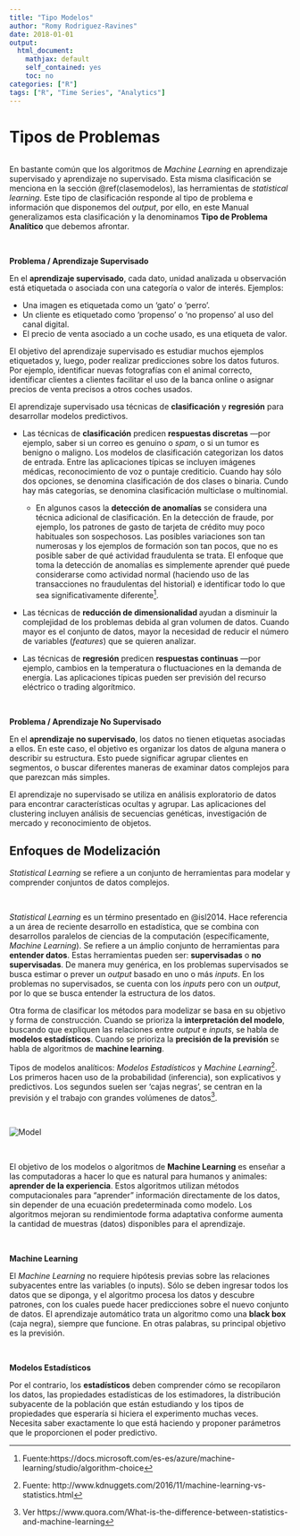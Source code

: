 ```yaml
---
title: "Tipo Modelos"
author: "Romy Rodriguez-Ravines"
date: 2018-01-01
output:
  html_document:
    mathjax: default
    self_contained: yes
    toc: no
categories: ["R"]
tags: ["R", "Time Series", "Analytics"]
---
```



# Tipos de Problemas


<img src='/post/2018-01-01-TipoModelos_files/mlalgorithms01.png' alt="" style="float:width:90%;">

En bastante común que los algoritmos de _Machine Learning_ en aprendizaje supervisado y aprendizaje no supervisado. Esta misma clasificación se menciona en la sección \@ref(clasemodelos), las herramientas de _statistical learning_. Este tipo de clasificación responde al tipo de problema e información que disponemos del _output_, por ello, en este Manual generalizamos esta clasificación y la denominamos **Tipo de Problema Analítico** que debemos afrontar.



<br>

<div class="info">
**Problema / Aprendizaje Supervisado**
</div>



En el **aprendizaje supervisado**, cada dato, unidad analizada u observación está etiquetada o asociada con una categoría o valor de interés. Ejemplos:

 * Una imagen es etiquetada como un 'gato' o 'perro'. 
 * Un cliente es etiquetado como 'propenso' o 'no propenso' al uso del canal digital.
 * El precio de venta asociado a un coche usado, es una etiqueta de valor. 
 
El objetivo del aprendizaje supervisado es estudiar muchos ejemplos etiquetados y, luego, poder realizar predicciones sobre los datos futuros. Por ejemplo, identificar nuevas fotografías con el animal correcto, identificar clientes a clientes facilitar el uso de la banca online o asignar precios de venta precisos a otros coches usados. 

El aprendizaje supervisado usa técnicas de **clasificación** y **regresión** para desarrollar modelos predictivos.

  * Las técnicas de **clasificación** predicen **respuestas discretas** —por ejemplo, saber si un correo es genuino o _spam_, o si un tumor es benigno o maligno. Los modelos de clasificación categorizan los datos de entrada. Entre las aplicaciones típicas se incluyen imágenes médicas, reconocimiento de voz o puntaje crediticio. Cuando hay sólo dos opciones, se denomina clasificación de dos clases o binaria. Cundo hay más categorías, se denomina clasificación multiclase o multinomial.
  
    * En algunos casos la **detección de anomalías** se considera una técnica adicional de clasificación. En la detección de fraude, por ejemplo, los patrones de gasto de tarjeta de crédito muy poco habituales son sospechosos. Las posibles variaciones son tan numerosas y los ejemplos de formación son tan pocos, que no es posible saber de qué actividad fraudulenta se trata. El enfoque que toma la detección de anomalías es simplemente
  aprender qué puede considerarse como actividad normal (haciendo uso de las transacciones no fraudulentas del historial) e identificar todo lo que sea significativamente diferente^[Fuente:https://docs.microsoft.com/es-es/azure/machine-learning/studio/algorithm-choice].
  
  * Las técnicas de **reducción de dimensionalidad ** ayudan a disminuir la complejidad de los problemas debida al gran volumen de datos. Cuando mayor es el conjunto de datos, mayor la necesidad de reducir el número de variables (_features_) que se quieren analizar.
  
  * Las técnicas de **regresión** predicen **respuestas continuas** —por ejemplo, cambios en la temperatura o fluctuaciones en la demanda de energía. Las aplicaciones típicas pueden ser previsión del recurso eléctrico o trading algorítmico.
  


<br> 



<div class="info">
**Problema / Aprendizaje No Supervisado**
</div>



En el **aprendizaje no supervisado**, los datos no tienen etiquetas asociadas a ellos. En este caso, el objetivo  es organizar los datos de alguna manera o describir su estructura. Esto puede significar agrupar clientes en segmentos, o buscar diferentes maneras de examinar datos complejos para que parezcan más simples.

El aprendizaje no supervisado se utiliza en análisis exploratorio de datos para encontrar características ocultas y agrupar. Las aplicaciones del clustering incluyen análisis de secuencias genéticas, investigación de mercado y reconocimiento de objetos.

## Enfoques de Modelización {#clasemodelos}


<div class="info">
_Statistical Learning_ se refiere a un conjunto de herramientas para modelar y comprender conjuntos de datos complejos.
</div>

<br>

_Statistical Learning_ es un término presentado en @isl2014. Hace referencia a un área de reciente desarrollo en estadística, que se combina con desarrollos paralelos de ciencias de la computación (específicamente, _Machine Learning_). Se refiere a un ámplio conjunto de herramientas para **entender datos**. Estas herramientas pueden ser: **supervisadas** o **no supervisadas**. De manera muy genérica, en los problemas supervisados se busca estimar o prever un _output_ basado en uno o más _inputs_. En los problemas no supervisados, se cuenta con los _inputs_ pero con un _output_, por lo que se busca entender la estructura de los datos.

Otra forma de clasificar los métodos para modelizar se basa en su objetivo y forma de construcción. Cuando se prioriza la **interpretación del modelo**, buscando que expliquen las relaciones entre _output_ e _inputs_, se habla de **modelos estadísticos**. Cuando se prioriza la **precisión de la previsión** se habla de algoritmos de **machine learning**.



<div class="rmdcomment">
Tipos de modelos analíticos: *Modelos Estadísticos* y *Machine Learning*^[Fuente: http://www.kdnuggets.com/2016/11/machine-learning-vs-statistics.html]. Los primeros hacen uso de la probabilidad (inferencia), son explicativos y predictivos. Los segundos suelen ser 'cajas negras', se centran en la previsión y el trabajo con grandes volúmenes de datos^[Ver  https://www.quora.com/What-is-the-difference-between-statistics-and-machine-learning].
</div>

<br>

<img src='https://www.edvancer.in/wp-content/uploads/2016/01/ML-vs.-stats1.png' alt="Model" style="float:width:90%;">

<br>

El objetivo de los modelos o algoritmos de **Machine Learning** es enseñar a las computadoras a hacer lo que es natural para humanos y animales: **aprender de la experiencia**. Estos algoritmos utilizan métodos computacionales para "aprender" información directamente de los datos, sin depender de una ecuación predeterminada como modelo. Los algoritmos mejoran su rendimientode forma adaptativa  conforme aumenta la cantidad de muestras (datos) disponibles
para el aprendizaje.

<!-- **Machine learning** teaches computers to do what comes naturally to -->
<!-- humans and animals: learn from experience. Machine learning algorithms -->
<!-- use computational methods to “learn” information directly from data -->
<!-- without relying on a predetermined equation as a model. The algorithms -->
<!-- adaptively improve their performance as the number of samples available -->
<!-- for learning increases. -->


<!-- Machine learning uses two types of techniques: supervised -->
<!-- learning, which trains a model on known input and output data so -->
<!-- that it can predict future outputs, and unsupervised learning, which -->
<!-- finds hidden patterns or intrinsic structures in input data. -->


<!-- **Machine learning** requires no prior assumptions about the underlying relationships between the variables. You just have to throw in all the data you have, and the algorithm processes the data and discovers patterns, using which you can make predictions on the new data set. Machine learning treats an algorithm like a black box, as long it works. -->

<br>

<div class="info">
**Machine Learning**
</div>


El _Machine Learning_ no requiere hipótesis previas sobre las relaciones subyacentes entre las variables (o inputs). Sólo se deben ingresar todos los datos que se diponga, y el algoritmo procesa los datos y descubre patrones, con los cuales puede hacer predicciones sobre el nuevo conjunto de datos. El aprendizaje automático trata un algoritmo como una **black box** (caja negra), siempre que funcione. En otras palabras, su principal objetivo es la previsión.

<br>

<div class="info">
**Modelos Estadísticos**
</div>

Por el contrario, los **estadísticos** deben comprender cómo se recopilaron los datos, las propiedades estadísticas de los estimadores, la distribución subyacente de la población que están estudiando y los tipos de propiedades que esperaría si hiciera el experimento muchas veces. Necesita saber exactamente lo que está haciendo y proponer parámetros que le proporcionen el poder predictivo.


